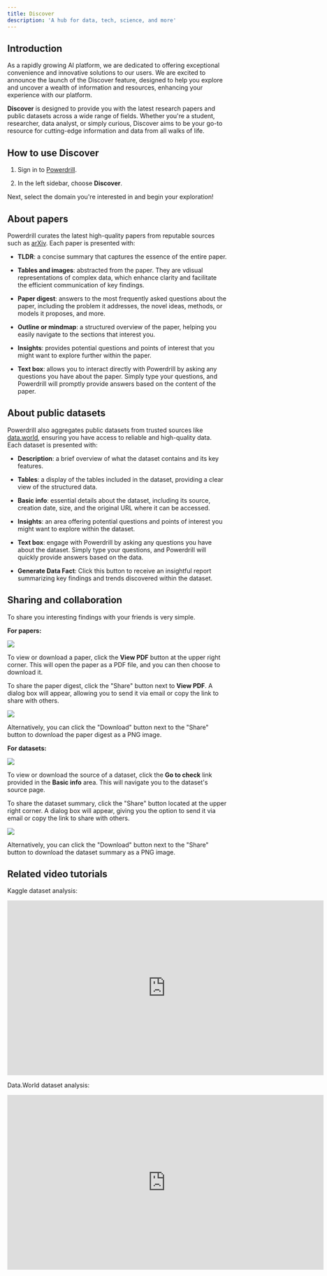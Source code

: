 ```yaml
---
title: Discover
description: 'A hub for data, tech, science, and more'
---
```


## Introduction

As a rapidly growing AI platform, we are dedicated to offering exceptional convenience and innovative solutions to our users. We are excited to announce the launch of the Discover feature, designed to help you explore and uncover a wealth of information and resources, enhancing your experience with our platform.

**Discover** is designed to provide you with the latest research papers and public datasets across a wide range of fields. Whether you're a student, researcher, data analyst, or simply curious, Discover aims to be your go-to resource for cutting-edge information and data from all walks of life. 

## How to use Discover

1. Sign in to [Powerdrill](https://powerdrill.ai/).

2. In the left sidebar, choose **Discover**.

Next, select the domain you're interested in and begin your exploration!


## About papers

Powerdrill curates the latest high-quality papers from reputable sources such as [arXiv](https://aarxiv.org/). Each paper is presented with:

- **TLDR**: a concise summary that captures the essence of the entire paper.

- **Tables and images**: abstracted from the paper. They are vdisual representations of complex data, which enhance clarity and facilitate the efficient communication of key findings.

- **Paper digest**: answers to the most frequently asked questions about the paper, including the problem it addresses, the novel ideas, methods, or models it proposes, and more.

- **Outline or mindmap**: a structured overview of the paper, helping you easily navigate to the sections that interest you.

- **Insights**: provides potential questions and points of interest that you might want to explore further within the paper.

- **Text box**: allows you to interact directly with Powerdrill by asking any questions you have about the paper. Simply type your questions, and Powerdrill will promptly provide answers based on the content of the paper.


## About public datasets

Powerdrill also aggregates public datasets from trusted sources like [data.world](https://data.world/), ensuring you have access to reliable and high-quality data. Each dataset is presented with:

- **Description**: a brief overview of what the dataset contains and its key features.

- **Tables**: a display of the tables included in the dataset, providing a clear view of the structured data.

- **Basic info**: essential details about the dataset, including its source, creation date, size, and the original URL where it can be accessed.

- **Insights**: an area offering potential questions and points of interest you might want to explore within the dataset.

- **Text box**: engage with Powerdrill by asking any questions you have about the dataset. Simply type your questions, and Powerdrill will quickly provide answers based on the data.

- **Generate Data Fact**: Click this button to receive an insightful report summarizing key findings and trends discovered within the dataset.




## Sharing and collaboration

To share you interesting findings with your friends is very simple.

**For papers:**

<Frame>
  <img src="/images/share-button.png" style={{ borderRadius: '0.5rem' }} />
</Frame>


To view or download a paper, click the **View PDF** button at the upper right corner. This will open the paper as a PDF file, and you can then choose to download it.

To share the paper digest, click the "Share" button next to **View PDF**. A dialog box will appear, allowing you to send it via email or copy the link to share with others.

<Frame>
  <img src="/images/share.png" style={{ borderRadius: '0.5rem' }} />
</Frame>


Alternatively, you can click the "Download" button next to the "Share" button to download the paper digest as a PNG image.


**For datasets:**

<Frame>
  <img src="/images/share-button-dataset.png" style={{ borderRadius: '0.5rem' }} />
</Frame>


To view or download the source of a dataset, click the **Go to check** link provided in the **Basic info** area. This will navigate you to the dataset's source page.

To share the dataset summary, click the "Share" button located at the upper right corner. A dialog box will appear, giving you the option to send it via email or copy the link to share with others.

<Frame>
  <img src="/images/share-dataset.png" style={{ borderRadius: '0.5rem' }} />
</Frame>



Alternatively, you can click the "Download" button next to the "Share" button to download the dataset summary as a PNG image.



## Related video tutorials

Kaggle dataset analysis:

<iframe width="724" height="400" src="https://www.youtube.com/embed/FnB9KJ2_WM4" title="Dataset sharing - https://powerdrill.ai" frameborder="0" allow="accelerometer; autoplay; clipboard-write; encrypted-media; gyroscope; picture-in-picture; web-share" allowfullscreen></iframe>


Data.World dataset analysis:

<iframe width="724" height="400" src="https://www.youtube.com/embed/VzbMU_KYZhw" title="Dataset sharing - https://powerdrill.ai" frameborder="0" allow="accelerometer; autoplay; clipboard-write; encrypted-media; gyroscope; picture-in-picture; web-share" allowfullscreen></iframe>





<MySnippet beta="community" />